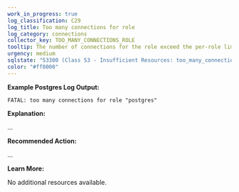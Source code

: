 ```yaml
---
work_in_progress: true
log_classification: C29
log_title: Too many connections for role
log_category: connections
collector_key: TOO_MANY_CONNECTIONS_ROLE
tooltip: The number of connections for the role exceed the per-role limit
urgency: medium
sqlstate: "53300 (Class 53 - Insufficient Resources: too_many_connections)"
color: "#ff0000"
---
```


**Example Postgres Log Output:**

```
FATAL: too many connections for role "postgres"
```

**Explanation:**

...

**Recommended Action:**

...

**Learn More:**

No additional resources available.
